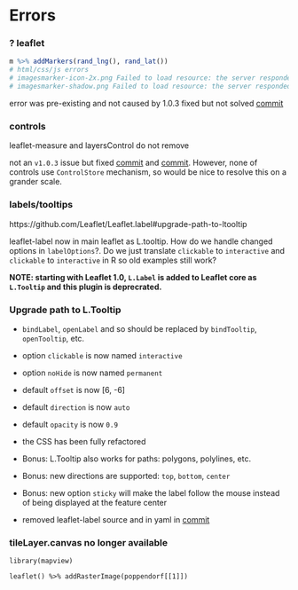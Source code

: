 # Errors

### ? leaflet


```r
m %>% addMarkers(rand_lng(), rand_lat())
# html/css/js errors
# imagesmarker-icon-2x.png Failed to load resource: the server responded with a status of 403 (Forbidden)
# imagesmarker-shadow.png Failed to load resource: the server responded with a status of 403 (Forbidden)
```

error was pre-existing and not caused by 1.0.3
fixed but not solved [commit](https://github.com/timelyportfolio/leaflet/commit/4b841f02c399a206c84642a42e5eb189498f9b65)


### controls

leaflet-measure and layersControl do not remove

not an `v1.0.3` issue but fixed [commit](https://github.com/timelyportfolio/leaflet/commit/c6762e313f268954d8c19225177a991129c20a98) and [commit](https://github.com/timelyportfolio/leaflet/commit/55334c10536f6bc0b7250139e64e262f2cb48c51).  However, none of controls use `ControlStore` mechanism, so would be nice to resolve this on a grander scale.


### labels/tooltips

https://github.com/Leaflet/Leaflet.label#upgrade-path-to-ltooltip

leaflet-label now in main leaflet as L.tooltip.  How do we handle changed options in `labelOptions`?.  Do we just translate `clickable` to `interactive` and `clickable` to `interactive` in R so old examples still work?

**NOTE: starting with Leaflet 1.0, `L.Label` is added to Leaflet core as `L.Tooltip` and this plugin is deprecrated.**

### Upgrade path to L.Tooltip

- `bindLabel`, `openLabel` and so should be replaced by `bindTooltip`, `openTooltip`, etc.
- option `clickable` is now named `interactive`
- option `noHide` is now named `permanent`
- default `offset` is now [6, -6]
- default `direction` is now `auto`
- default `opacity` is now `0.9`
- the CSS has been fully refactored

- Bonus: L.Tooltip also works for paths: polygons, polylines, etc.
- Bonus: new directions are supported: `top`, `bottom`, `center`
- Bonus: new option `sticky` will make the label follow the mouse instead of being displayed at the feature center


* removed leaflet-label source and in yaml in [commit]()


### tileLayer.canvas no longer available

```
library(mapview)

leaflet() %>% addRasterImage(poppendorf[[1]])
```

